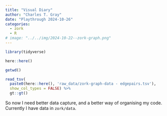 ```yaml
---
title: "Visual Diary"
author: "Charles T. Gray"
date: "Playthrough 2024-10-26"
categories: 
  - zork
  - R
# image: "../../img/2024-10-22--zork-graph.png"
---
```


```r
library(tidyverse)

here::here()

getwd()
```

```r


read_tsv(
  paste0(here::here(), 'raw_data/zork-graph-data - edgepairs.tsv'),
  show_col_types = FALSE) %>%
  gt::gt()

```

So now I need better data capture, and a better way of organising my code. Currently I have data in `zork/data`. 

